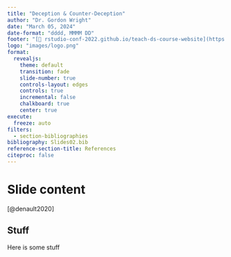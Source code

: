 ```yaml
---
title: "Deception & Counter-Deception"
author: "Dr. Gordon Wright"
date: "March 05, 2024"
date-format: "dddd, MMMM DD"
footer: "[🔗 rstudio-conf-2022.github.io/teach-ds-course-website](https://rstudio-conf-2022.github.io/teach-ds-course-website)"
logo: "images/logo.png"
format: 
  revealjs:
    theme: default
    transition: fade
    slide-number: true
    controls-layout: edges
    controls: true
    incremental: false 
    chalkboard: true
    center: true
execute:
  freeze: auto
filters:
  - section-bibliographies
bibliography: Slides02.bib
reference-section-title: References
citeproc: false
---
```


# Slide content

[@denault2020]

## Stuff

Here is some stuff
